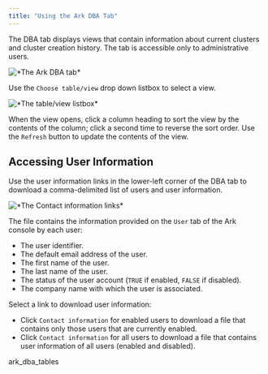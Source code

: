 ```yaml
---
title: "Using the Ark DBA Tab"
---
```


<div id="ark_dba_tab" class="registered_link"></div>

The DBA tab displays views that contain information about current clusters and cluster creation history. The tab is accessible only to administrative users.

![\*The Ark DBA tab\*](images/ark_dba_tab.png)

Use the `Choose table/view` drop down listbox to select a view.

![\*The table/view listbox\*](images/ark_dba_tab_drop_down.png)

When the view opens, click a column heading to sort the view by the contents of the column; click a second time to reverse the sort order. Use the `Refresh` button to update the contents of the view.

## Accessing User Information

Use the user information links in the lower-left corner of the DBA tab to download a comma-delimited list of users and user information.

![\*The Contact information links\*](images/ark_dba_tab_user_info.png)

The file contains the information provided on the `User` tab of the Ark console by each user:

-   The user identifier.
-   The default email address of the user.
-   The first name of the user.
-   The last name of the user.
-   The status of the user account (`TRUE` if enabled, `FALSE` if disabled).
-   The company name with which the user is associated.

Select a link to download user information:

-   Click `Contact information` for enabled users to download a file that contains only those users that are currently enabled.
-   Click `Contact information` for all users to download a file that contains user information of all users (enabled and disabled).

<div class="toctree">

ark_dba_tables

</div>
